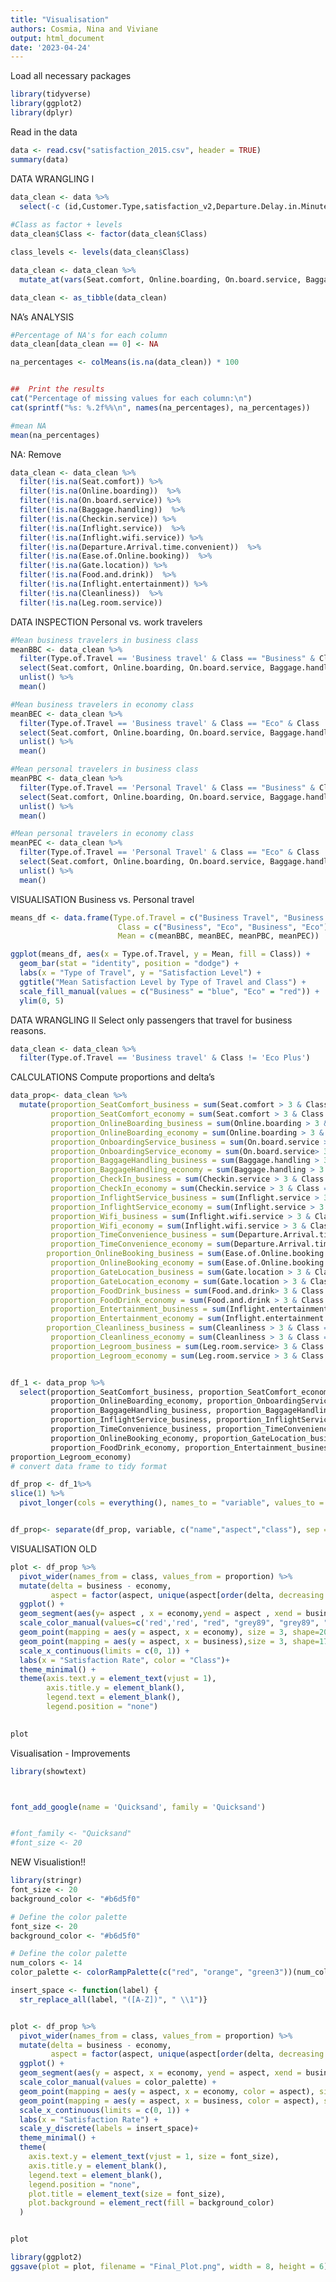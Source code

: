 ```yaml
---
title: "Visualisation"
authors: Cosmia, Nina and Viviane
output: html_document
date: '2023-04-24'
---
```

Load all necessary packages
```r
library(tidyverse)
library(ggplot2)
library(dplyr)
```


Read in the data 
```r
data <- read.csv("satisfaction_2015.csv", header = TRUE)
summary(data)
```

DATA WRANGLING I
```r
data_clean <- data %>%  
  select(-c (id,Customer.Type,satisfaction_v2,Departure.Delay.in.Minutes,Arrival.Delay.in.Minutes))  
  
#Class as factor + levels 
data_clean$Class <- factor(data_clean$Class)

class_levels <- levels(data_clean$Class)

data_clean <- data_clean %>%
  mutate_at(vars(Seat.comfort, Online.boarding, On.board.service, Baggage.handling, Checkin.service, Inflight.service, Inflight.wifi.service, Departure.Arrival.time.convenient, Ease.of.Online.booking, Gate.location, Food.and.drink, Inflight.entertainment, Leg.room.service, Cleanliness), as.numeric)

data_clean <- as_tibble(data_clean)
```

NA's ANALYSIS
```r
#Percentage of NA's for each column 
data_clean[data_clean == 0] <- NA

na_percentages <- colMeans(is.na(data_clean)) * 100


##  Print the results
cat("Percentage of missing values for each column:\n")
cat(sprintf("%s: %.2f%%\n", names(na_percentages), na_percentages))

#mean NA
mean(na_percentages)

```

NA: Remove 

```r
data_clean <- data_clean %>% 
  filter(!is.na(Seat.comfort)) %>% 
  filter(!is.na(Online.boarding))  %>% 
  filter(!is.na(On.board.service)) %>% 
  filter(!is.na(Baggage.handling))  %>% 
  filter(!is.na(Checkin.service)) %>% 
  filter(!is.na(Inflight.service))  %>% 
  filter(!is.na(Inflight.wifi.service)) %>% 
  filter(!is.na(Departure.Arrival.time.convenient))  %>% 
  filter(!is.na(Ease.of.Online.booking))  %>% 
  filter(!is.na(Gate.location)) %>% 
  filter(!is.na(Food.and.drink))  %>% 
  filter(!is.na(Inflight.entertainment)) %>% 
  filter(!is.na(Cleanliness))  %>% 
  filter(!is.na(Leg.room.service)) 
```

DATA INSPECTION 
Personal vs. work travelers
```r
#Mean business travelers in business class
meanBBC <- data_clean %>%
  filter(Type.of.Travel == 'Business travel' & Class == "Business" & Class != 'Eco Plus' ) %>%
  select(Seat.comfort, Online.boarding, On.board.service, Baggage.handling, Checkin.service, Inflight.service, Inflight.wifi.service, Departure.Arrival.time.convenient, Ease.of.Online.booking, Gate.location, Food.and.drink, Inflight.entertainment, Leg.room.service, Cleanliness) %>%
  unlist() %>%
  mean()

#Mean business travelers in economy class
meanBEC <- data_clean %>%
  filter(Type.of.Travel == 'Business travel' & Class == "Eco" & Class != 'Eco Plus' ) %>%
  select(Seat.comfort, Online.boarding, On.board.service, Baggage.handling, Checkin.service, Inflight.service, Inflight.wifi.service, Departure.Arrival.time.convenient, Ease.of.Online.booking, Gate.location, Food.and.drink, Inflight.entertainment, Leg.room.service, Cleanliness) %>%
  unlist() %>%
  mean()

#Mean personal travelers in business class
meanPBC <- data_clean %>%
  filter(Type.of.Travel == 'Personal Travel' & Class == "Business" & Class != 'Eco Plus' ) %>%
  select(Seat.comfort, Online.boarding, On.board.service, Baggage.handling, Checkin.service, Inflight.service, Inflight.wifi.service, Departure.Arrival.time.convenient, Ease.of.Online.booking, Gate.location, Food.and.drink, Inflight.entertainment, Leg.room.service, Cleanliness) %>%
  unlist() %>%
  mean()

#Mean personal travelers in economy class
meanPEC <- data_clean %>%
  filter(Type.of.Travel == 'Personal Travel' & Class == "Eco" & Class != 'Eco Plus' ) %>%
  select(Seat.comfort, Online.boarding, On.board.service, Baggage.handling, Checkin.service, Inflight.service, Inflight.wifi.service, Departure.Arrival.time.convenient, Ease.of.Online.booking, Gate.location, Food.and.drink, Inflight.entertainment, Leg.room.service, Cleanliness) %>%
  unlist() %>%
  mean()


```

VISUALISATION Business vs. Personal travel 
```r
means_df <- data.frame(Type.of.Travel = c("Business Travel", "Business Travel", "Personal Travel", "Personal Travel"),
                        Class = c("Business", "Eco", "Business", "Eco"),
                        Mean = c(meanBBC, meanBEC, meanPBC, meanPEC))

ggplot(means_df, aes(x = Type.of.Travel, y = Mean, fill = Class)) +
  geom_bar(stat = "identity", position = "dodge") +
  labs(x = "Type of Travel", y = "Satisfaction Level") +
  ggtitle("Mean Satisfaction Level by Type of Travel and Class") +
  scale_fill_manual(values = c("Business" = "blue", "Eco" = "red")) +
  ylim(0, 5)
```



DATA WRANGLING II 
Select only passengers that travel for business reasons. 
```r
data_clean <- data_clean %>%  
  filter(Type.of.Travel == 'Business travel' & Class != 'Eco Plus')

```


CALCULATIONS
Compute proportions and delta's

```r
data_prop<- data_clean %>% 
  mutate(proportion_SeatComfort_business = sum(Seat.comfort > 3 & Class == "Business") / sum(Class == "Business"),
         proportion_SeatComfort_economy = sum(Seat.comfort > 3 & Class == "Eco") / sum(Class == "Eco"),
         proportion_OnlineBoarding_business = sum(Online.boarding > 3 & Class == "Business") / sum(Class == "Business"),
         proportion_OnlineBoarding_economy = sum(Online.boarding > 3 & Class == "Eco") / sum(Class == "Eco"),
         proportion_OnboardingService_business = sum(On.board.service > 3 & Class == "Business") / sum(Class == "Business"),
         proportion_OnboardingService_economy = sum(On.board.service> 3 & Class == "Eco") / sum(Class == "Eco"),
         proportion_BaggageHandling_business = sum(Baggage.handling > 3 & Class == "Business") / sum(Class == "Business"),
         proportion_BaggageHandling_economy = sum(Baggage.handling > 3 & Class == "Eco") / sum(Class == "Eco"),
         proportion_CheckIn_business = sum(Checkin.service > 3 & Class == "Business") / sum(Class == "Business"),
         proportion_CheckIn_economy = sum(Checkin.service > 3 & Class == "Eco") / sum(Class == "Eco"),
         proportion_InflightService_business = sum(Inflight.service > 3 & Class == "Business") / sum(Class == "Business"),
         proportion_InflightService_economy = sum(Inflight.service > 3 & Class == "Eco") / sum(Class == "Eco"),
         proportion_Wifi_business = sum(Inflight.wifi.service > 3 & Class == "Business") / sum(Class == "Business"),
         proportion_Wifi_economy = sum(Inflight.wifi.service > 3 & Class == "Eco") / sum(Class == "Eco"),
         proportion_TimeConvenience_business = sum(Departure.Arrival.time.convenient > 3 & Class == "Business") / sum(Class == "Business"),
         proportion_TimeConvenience_economy = sum(Departure.Arrival.time.convenient > 3 & Class == "Eco") / sum(Class == "Eco"),
        proportion_OnlineBooking_business = sum(Ease.of.Online.booking > 3 & Class == "Business") / sum(Class == "Business"),
         proportion_OnlineBooking_economy = sum(Ease.of.Online.booking > 3 & Class == "Eco") / sum(Class == "Eco"),
         proportion_GateLocation_business = sum(Gate.location > 3 & Class == "Business") / sum(Class == "Business"),
         proportion_GateLocation_economy = sum(Gate.location > 3 & Class == "Eco") / sum(Class == "Eco"),
         proportion_FoodDrink_business = sum(Food.and.drink> 3 & Class == "Business") / sum(Class == "Business"),
         proportion_FoodDrink_economy = sum(Food.and.drink > 3 & Class == "Eco") / sum(Class == "Eco"),
         proportion_Entertainment_business = sum(Inflight.entertainment > 3 & Class == "Business") / sum(Class == "Business"),
         proportion_Entertainment_economy = sum(Inflight.entertainment > 3 & Class == "Eco") / sum(Class == "Eco"),
        proportion_Cleanliness_business = sum(Cleanliness > 3 & Class == "Business") / sum(Class == "Business"),
         proportion_Cleanliness_economy = sum(Cleanliness > 3 & Class == "Eco") / sum(Class == "Eco"),
         proportion_Legroom_business = sum(Leg.room.service> 3 & Class == "Business") / sum(Class == "Business"),
         proportion_Legroom_economy = sum(Leg.room.service > 3 & Class == "Eco") / sum(Class == "Eco"))


df_1 <- data_prop %>%
  select(proportion_SeatComfort_business, proportion_SeatComfort_economy, proportion_OnlineBoarding_business,
         proportion_OnlineBoarding_economy, proportion_OnboardingService_business, proportion_OnboardingService_economy,
         proportion_BaggageHandling_business, proportion_BaggageHandling_economy, proportion_CheckIn_business, proportion_CheckIn_economy,
         proportion_InflightService_business, proportion_InflightService_economy, proportion_Wifi_business, proportion_Wifi_economy,
         proportion_TimeConvenience_business, proportion_TimeConvenience_economy, proportion_OnlineBooking_business, 
         proportion_OnlineBooking_economy, proportion_GateLocation_business, proportion_GateLocation_economy, proportion_FoodDrink_business,
         proportion_FoodDrink_economy, proportion_Entertainment_business, proportion_Entertainment_economy, proportion_Cleanliness_business, proportion_Cleanliness_economy, proportion_Legroom_business,
proportion_Legroom_economy)
# convert data frame to tidy format

df_prop <- df_1%>%
slice(1) %>%
  pivot_longer(cols = everything(), names_to = "variable", values_to = "proportion")


df_prop<- separate(df_prop, variable, c("name","aspect","class"), sep = "_")


```


VISUALISATION OLD


```r
plot <- df_prop %>%
  pivot_wider(names_from = class, values_from = proportion) %>%
  mutate(delta = business - economy, 
         aspect = factor(aspect, unique(aspect[order(delta, decreasing = FALSE)]))) %>%
  ggplot() +
  geom_segment(aes(y= aspect , x = economy,yend = aspect , xend = business, color= aspect), size= 1.2) +
  scale_color_manual(values=c('red','red', "red", "grey89", "grey89", "grey89","grey89","grey89","grey89","grey89","grey89","green4", "green4", "green4" ))+
  geom_point(mapping = aes(y = aspect, x = economy), size = 3, shape=20) +
  geom_point(mapping = aes(y = aspect, x = business),size = 3, shape=17) +
  scale_x_continuous(limits = c(0, 1)) +
  labs(x = "Satisfaction Rate", color = "Class")+
  theme_minimal() + 
  theme(axis.text.y = element_text(vjust = 1), 
        axis.title.y = element_blank(),
        legend.text = element_blank(), 
        legend.position = "none")
  

plot
```


Visualisation - Improvements
```r


library(showtext)



font_add_google(name = 'Quicksand', family = 'Quicksand')


#font_family <- "Quicksand"
#font_size <- 20

```



NEW Visualistion!! 

```r

library(stringr)
font_size <- 20
background_color <- "#b6d5f0"

# Define the color palette
font_size <- 20
background_color <- "#b6d5f0"

# Define the color palette
num_colors <- 14
color_palette <- colorRampPalette(c("red", "orange", "green3"))(num_colors)

insert_space <- function(label) {
  str_replace_all(label, "([A-Z])", " \\1")}


plot <- df_prop %>%
  pivot_wider(names_from = class, values_from = proportion) %>%
  mutate(delta = business - economy, 
         aspect = factor(aspect, unique(aspect[order(delta, decreasing = FALSE)]))) %>%
  ggplot() +
  geom_segment(aes(y = aspect, x = economy, yend = aspect, xend = business, color = aspect), size = 1.2) +
  scale_color_manual(values = color_palette) +
  geom_point(mapping = aes(y = aspect, x = economy, color = aspect), size = 5, shape = 20) +
  geom_point(mapping = aes(y = aspect, x = business, color = aspect), size = 5, shape = 17) +
  scale_x_continuous(limits = c(0, 1)) +
  labs(x = "Satisfaction Rate") +
  scale_y_discrete(labels = insert_space)+
  theme_minimal() + 
  theme(
    axis.text.y = element_text(vjust = 1, size = font_size), 
    axis.title.y = element_blank(),
    legend.text = element_blank(), 
    legend.position = "none",
    plot.title = element_text(size = font_size),
    plot.background = element_rect(fill = background_color)
  )


plot

library(ggplot2)
ggsave(plot = plot, filename = "Final_Plot.png", width = 8, height = 6)
```
